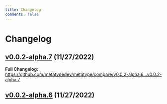 ```yaml
---
title: Changelog
comments: false
---
```








# Changelog

## [v0.0.2-alpha.7](https://github.com/metatypedev/metatype/releases/tag/v0.0.2-alpha.7) (11/27/2022)

<!-- Release notes generated using configuration in .github/release.yml at v0.0.2-alpha.7 -->



**Full Changelog**: https://github.com/metatypedev/metatype/compare/v0.0.2-alpha.6...v0.0.2-alpha.7

## [v0.0.2-alpha.6](https://github.com/metatypedev/metatype/releases/tag/v0.0.2-alpha.6) (11/27/2022)
